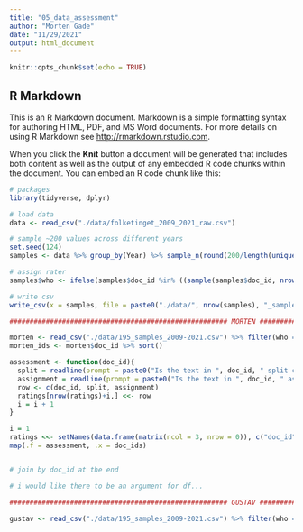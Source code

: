 ```yaml
---
title: "05_data_assessment"
author: "Morten Gade"
date: "11/29/2021"
output: html_document
---
```


```r
knitr::opts_chunk$set(echo = TRUE)
```

## R Markdown

This is an R Markdown document. Markdown is a simple formatting syntax for authoring HTML, PDF, and MS Word documents. For more details on using R Markdown see <http://rmarkdown.rstudio.com>.

When you click the **Knit** button a document will be generated that includes both content as well as the output of any embedded R code chunks within the document. You can embed an R code chunk like this:

```r
# packages
library(tidyverse, dplyr)

# load data
data <- read_csv("./data/folketinget_2009_2021_raw.csv")

# sample ~200 values across different years
set.seed(124)
samples <- data %>% group_by(Year) %>% sample_n(round(200/length(unique(data[["Year"]])))) %>% ungroup() %>% select(id, text, doc_id, Year)

# assign rater
samples$who <- ifelse(samples$doc_id %in% ((sample(samples$doc_id, nrow(samples)/2))), "Morten", "Gustav")

# write csv
write_csv(x = samples, file = paste0("./data/", nrow(samples), "_samples_", min(samples$Year), "-", max(samples$Year), ".csv"))

```

```r
###################################################### MORTEN ######################################################  

morten <- read_csv("./data/195_samples_2009-2021.csv") %>% filter(who == "Morten") %>% slice(1:3)
morten_ids <- morten$doc_id %>% sort()

assessment <- function(doc_id){
  split = readline(prompt = paste0("Is the text in ", doc_id, " split correctly? "))
  assignment = readline(prompt = paste0("Is the text in ", doc_id, " assigned correctly? "))
  row <- c(doc_id, split, assignment)
  ratings[nrow(ratings)+i,] <<- row
  i = i + 1
}

i = 1
ratings <<- setNames(data.frame(matrix(ncol = 3, nrow = 0)), c("doc_id", "split", "assignment"))
map(.f = assessment, .x = doc_ids)


# join by doc_id at the end

# i would like there to be an argument for df... 

```

```r
###################################################### GUSTAV ######################################################  

gustav <- read_csv("./data/195_samples_2009-2021.csv") %>% filter(who == "Gustav")


```


